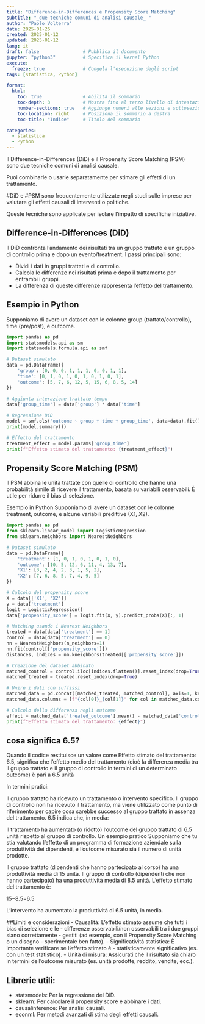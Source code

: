 ```yaml
---
title: "Difference-in-Differences e Propensity Score Matching"
subtitle: "_due tecniche comuni di analisi causale_ "
author: "Paolo Volterra"
date: 2025-01-26
created: 2025-01-12
updated: 2025-01-12
lang: it
draft: false                # Pubblica il documento
jupyter: "python3"          # Specifica il kernel Python
execute:
  freeze: true              # Congela l'esecuzione degli script
tags: [statistica, Python]

format:
  html:
    toc: true               # Abilita il sommario
    toc-depth: 3            # Mostra fino al terzo livello di intestazioni
    number-sections: true   # Aggiunge numeri alle sezioni e sottosezioni
    toc-location: right     # Posiziona il sommario a destra
    toc-title: "Indice"     # Titolo del sommario

categories:
  - statistica
  - Python
---
```


Il Difference-in-Differences (DiD) e il Propensity Score Matching (PSM) sono due tecniche comuni di analisi causale. 

Puoi combinarle o usarle separatamente per stimare gli effetti di un trattamento.

#DiD e #PSM sono frequentemente utilizzate negli studi sulle imprese per valutare gli effetti causali di interventi o politiche. 

Queste tecniche sono  applicate per isolare l'impatto di specifiche iniziative.


## Difference-in-Differences (DiD)
Il DiD confronta l'andamento dei risultati tra un gruppo trattato e un gruppo di controllo prima e dopo un evento/treatment. I passi principali sono:

- Dividi i dati in gruppi trattati e di controllo.
- Calcola le differenze nei risultati prima e dopo il trattamento per entrambi i gruppi.
- La differenza di queste differenze rappresenta l'effetto del trattamento.

## Esempio in Python
Supponiamo di avere un dataset con le colonne group (trattato/controllo), time (pre/post), e outcome.


```python
import pandas as pd
import statsmodels.api as sm
import statsmodels.formula.api as smf

# Dataset simulato
data = pd.DataFrame({
    'group': [0, 0, 0, 1, 1, 1, 0, 0, 1, 1],
    'time': [0, 1, 0, 1, 0, 1, 0, 1, 0, 1],
    'outcome': [5, 7, 6, 12, 5, 15, 6, 8, 5, 14]
})

# Aggiunta interazione trattato-tempo
data['group_time'] = data['group'] * data['time']

# Regressione DiD
model = smf.ols('outcome ~ group + time + group_time', data=data).fit()
print(model.summary())

# Effetto del trattamento
treatment_effect = model.params['group_time']
print(f"Effetto stimato del trattamento: {treatment_effect}")
```


## Propensity Score Matching (PSM)
Il PSM abbina le unità trattate con quelle di controllo che hanno una probabilità simile di ricevere il trattamento, basata su variabili osservabili. È utile per ridurre il bias di selezione.

Esempio in Python
Supponiamo di avere un dataset con le colonne treatment, outcome, e alcune variabili predittive (X1, X2).

```python
import pandas as pd
from sklearn.linear_model import LogisticRegression
from sklearn.neighbors import NearestNeighbors

# Dataset simulato
data = pd.DataFrame({
    'treatment': [1, 0, 1, 0, 1, 0, 1, 0],
    'outcome': [10, 5, 12, 6, 11, 4, 13, 7],
    'X1': [3, 2, 4, 2, 3, 1, 5, 2],
    'X2': [7, 6, 8, 5, 7, 4, 9, 5]
})

# Calcolo del propensity score
X = data[['X1', 'X2']]
y = data['treatment']
logit = LogisticRegression()
data['propensity_score'] = logit.fit(X, y).predict_proba(X)[:, 1]

# Matching usando i Nearest Neighbors
treated = data[data['treatment'] == 1]
control = data[data['treatment'] == 0]
nn = NearestNeighbors(n_neighbors=1)
nn.fit(control[['propensity_score']])
distances, indices = nn.kneighbors(treated[['propensity_score']])

# Creazione del dataset abbinato
matched_control = control.iloc[indices.flatten()].reset_index(drop=True)
matched_treated = treated.reset_index(drop=True)

# Unire i dati con suffissi
matched_data = pd.concat([matched_treated, matched_control], axis=1, keys=["treated", "control"])
matched_data.columns = [f"{col[0]}_{col[1]}" for col in matched_data.columns]

# Calcolo della differenza negli outcome
effect = matched_data['treated_outcome'].mean() - matched_data['control_outcome'].mean()
print(f"Effetto stimato del trattamento: {effect}")


```

## cosa significa 6.5?

Quando il codice restituisce un valore come Effetto stimato del trattamento: 6.5, significa che l'effetto medio del trattamento (cioè la differenza media tra il gruppo trattato e il gruppo di controllo in termini di un determinato outcome) è pari a 6.5 unità

In termini pratici:

Il gruppo trattato ha ricevuto un trattamento o intervento specifico.
Il gruppo di controllo non ha ricevuto il trattamento, ma viene utilizzato come punto di riferimento per capire cosa sarebbe successo al gruppo trattato in assenza del trattamento.
6.5 indica che, in media:

Il trattamento ha aumentato (o ridotto) l'outcome del gruppo trattato di 6.5 unità rispetto al gruppo di controllo.
Un esempio pratico
Supponiamo che tu stia valutando l'effetto di un programma di formazione aziendale sulla produttività dei dipendenti, e l'outcome misurato sia il numero di unità prodotte.

Il gruppo trattato (dipendenti che hanno partecipato al corso) ha una produttività media di 15 unità.
Il gruppo di controllo (dipendenti che non hanno partecipato) ha una produttività media di 8.5 unità.
L'effetto stimato del trattamento è: 

15−8.5=6.5

L'intervento ha aumentato la produttività di 6.5 unità, in media.

##Limiti e considerazioni
- Causalità: L'effetto stimato assume che tutti i bias di selezione e le - differenze osservabili/non osservabili tra i due gruppi siano correttamente - gestiti (ad esempio, con il Propensity Score Matching o un disegno - sperimentale ben fatto).
- Significatività statistica: È importante verificare se l'effetto stimato è - statisticamente significativo (es. con un test statistico).
- Unità di misura: Assicurati che il risultato sia chiaro in termini dell'outcome misurato (es. unità prodotte, reddito, vendite, ecc.).


## Librerie utili:

- statsmodels: Per la regressione del DiD.
- sklearn: Per calcolare il propensity score e abbinare i dati.
- causalinference: Per analisi causali.
- econml: Per metodi avanzati di stima degli effetti causali.




